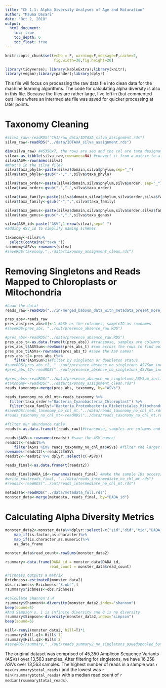 ```yaml
---
title: "Ch 1.1: Alpha Diversity Analyses of Age and Maturation"
author: "Mauna Dasari"
date: "Oct 2, 2018"
output: 
  html_document:
    toc: true
    toc_depth: 6
    toc_float: true
---
```


```r
knitr::opts_chunk$set(echo = F, warning=F,message=F,cache=2,
                      fig.width=30,fig.height=20)

library(tidyverse); library(kableExtra);library(knitr);
library(vegan);library(pander);library(dplyr)

```

This file will focus on processing the raw data file into clean data for the machine learning algorithms. The code for calculating alpha diversity is also in this file. Because the files are rather large, I've left in (but commented out) lines where an intermediate file was saved for quicker processing at later points. 

# Taxonomy Cleaning
```r
#silva_raw<-readRDS("Ch1/raw_data/IDTAXA_silva_assignment.rds")
silva_raw<-readRDS("../data/IDTAXA_silva_assignment.rds")

dim(silva_raw) #45350x7, the rows are seq and the col are taxa designations
silva<-as_tibble(silva_raw,rownames=NA) #convert it from a matrix to a tibble, preserve the rownames
silva$ASV<-rownames(silva)
#What's in the silva file?
silva$taxa_phyla<-paste(silva$domain,silva$phylum,sep="_")
silva$taxa_phyla<-gsub("-",".",silva$taxa_phyla)

silva$taxa_order<-paste(silva$domain,silva$phylum,silva$order, sep="_")
silva$taxa_order<-gsub("-",".",silva$taxa_order)

silva$taxa_family<-paste(silva$domain,silva$phylum,silva$order,silva$family, sep="_")
silva$taxa_family<-gsub("-",".",silva$taxa_family)

silva$taxa_genus<-paste(silva$domain,silva$phylum,silva$order,silva$family,silva$genus, sep="_")
silva$taxa_genus<-gsub("-",".",silva$taxa_genus)

silva$ASV_id<-paste("ASV",1:nrow(silva),sep=" ")
#adding ASV_id to simplify naming schemes 

taxonomy<-silva%>%
  select(contains("taxa_"))
taxonomy$ASVs<-rownames(silva)
#saveRDS(taxonomy,"../data/taxonomy_assignment_clean.rds")
```

# Removing Singletons and Reads Mapped to Chloroplasts or Mitochondria
```r
#Load the data!
reads_raw<-readRDS("../in/merged_baboon_data_with_metadata_preset_more_blanks_greater_1000.rds")

pres_abs<-reads_raw
pres_abs[pres_abs>0]<-1 #ASV as the colnames, sampleID as rownames
#saveRDS(pres_abs, "../out/presence_absence_raw.RDS")

#pres_abs<-readRDS("../data/presence_absence_raw.RDS")
pres_abs_t<-as.data.frame(t(pres_abs)) #transpose, samples are columns and rows are ASVs. 
pres_abs_t$ASVSum<-rowSums(pres_abs_t) #sum across the rows to find out if that ASV is a singleton or not.
pres_abs_t$ASVs<-rownames(pres_abs_t) #save the ASV names!
pres_abs_t2<-pres_abs_t%>%
    filter(ASVSum>2)#filter by singleton or doubleton status 
#saveRDS(pres_abs_t2, "../out/presence_absence_no_singletons_ASVSum_incl.RDS")
#pres_abs_t2<-readRDS("../out/presence_absence_no_singletons_ASVSum_incl.RDS")

#pres_abs<-readRDS("../data/presence_absence_no_singletons_ASVSum_incl.RDS")
#taxonomy<-readRDS("../data/taxonomy_assignment_clean.rds")
reads_taxonomy<-merge(pres_abs, taxonomy, by="ASVs")

reads_taxonomy_no_chl_mt<-reads_taxonomy %>% 
  filter(taxa_order!="Bacteria_Cyanobacteria_Chloroplast") %>% 
  filter(taxa_family!="Bacteria_Proteobacteria_Rickettsiales_Mitochondria") #switches from 19182 to 19030, filtering out 152 ASVs
#saveRDS(reads_taxonomy_no_chl_mt,"../data/reads_taxonomy_no_chl_mt.rds")
#reads_taxonomy_no_chl_mt<-readRDS("../data/reads_taxonomy_no_chl_mt.rds")

#filter our abundance table
readst<-as.data.frame(t(reads_raw))#transpose, samples are columns and rows are ASVs. 

readst$ASVs<-rownames(readst) #save the ASV names!
readst2<-readst%>%
    filter(ASVs %in% reads_taxonomy_no_chl_mt$ASVs) #filter the larger table by the smaller table, previously filtered by pres_abs_t2
rownames(readst2)<-readst2$ASVs
readst2<-readst2 %>% dplyr::select(c(-ASVs)) 

reads_final<-as.data.frame(t(readst2))

reads_final$DADA_id<-rownames(reads_final) #make the sample IDs accessible
#write_rds(reads_final, "../data/reads_intermediate_no_chl_mt.rds")
#reads3<-readRDS("../out/reads_intermediate_no_chl_mt.rds")

metadata<-readRDS("../data/metadata_full.rds")
monster_data<-merge(metadata, reads_final, by="DADA_id") 
```

# Calculating Alpha Diversity Metrics
```r
monster_data2<-monster_data%>%dplyr::select(-c("sid","did","tid","DADA_id","plate","sname","extract_dna_conc_ng", "loading_plate_location","collection_date","sex","birth","bstatus","matured","matgrp"))%>%
    map_if(is.factor,as.character)%>%
    map_if(is.character,as.numeric)%>%
    as_data_frame

monster_data$read_count<-rowSums(monster_data2)

rsummary<-data.frame(DADA_id = monster_data$DADA_id,
                    read_count = monster_data$read_count)

#richness outputs a matrix
Rrichness<-estimateR(monster_data2) 
obs.richness<-Rrichness["S.obs",]
rsummary$richness<-obs.richness

#calculate Shannon's H
rsummary$ShannonH<-diversity(monster_data2,index="shannon")
beep(sound=5)
#And Simpson's, 1 is infinite diversity and 0 is no diversity
rsummary$Simpson<-diversity(monster_data2,index="simpson")
beep(sound=5)

Hill<-renyi(monster_data2, hill=T)*1 
rsummary$Hill.q1<-Hill$`1`
rsummary$Hill.q2<-Hill$`2`
#saveRDS(rsummary,"../out/reads_summary2_no_singletons_psuedopooled_bstatus6mo_no_chl_mt.rds") 
```

The original dataset was comprised of 45,350 Amplicon Sequence Variants (ASVs) over 13,563 samples. After filtering for singletons, we have 16,258 ASVs over 13,563 samples. The highest number of reads in a sample was `r max(rsummary$total_reads)` and the lowest was `r min(rsummary$total_reads)` with a median read count of `r median(rsummary$total_reads)`. 
